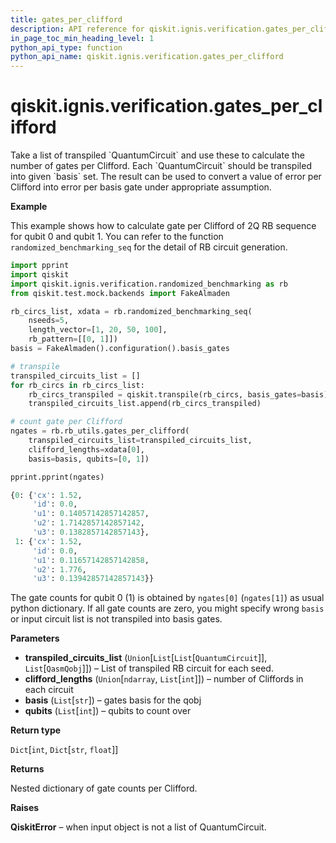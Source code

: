 ```yaml
---
title: gates_per_clifford
description: API reference for qiskit.ignis.verification.gates_per_clifford
in_page_toc_min_heading_level: 1
python_api_type: function
python_api_name: qiskit.ignis.verification.gates_per_clifford
---
```


# qiskit.ignis.verification.gates\_per\_clifford

<Function id="qiskit.ignis.verification.gates_per_clifford" name="gates_per_clifford" isDedicatedPage={true} github="https://github.com/qiskit-community/qiskit-ignis/tree/stable/0.6/qiskit/ignis/verification/randomized_benchmarking/rb_utils.py" signature="gates_per_clifford(transpiled_circuits_list, clifford_lengths, basis, qubits)">
  Take a list of transpiled `QuantumCircuit` and use these to calculate the number of gates per Clifford. Each `QuantumCircuit` should be transpiled into given `basis` set. The result can be used to convert a value of error per Clifford into error per basis gate under appropriate assumption.

  **Example**

  This example shows how to calculate gate per Clifford of 2Q RB sequence for qubit 0 and qubit 1. You can refer to the function `randomized_benchmarking_seq` for the detail of RB circuit generation.

  ```python
  import pprint
  import qiskit
  import qiskit.ignis.verification.randomized_benchmarking as rb
  from qiskit.test.mock.backends import FakeAlmaden

  rb_circs_list, xdata = rb.randomized_benchmarking_seq(
      nseeds=5,
      length_vector=[1, 20, 50, 100],
      rb_pattern=[[0, 1]])
  basis = FakeAlmaden().configuration().basis_gates

  # transpile
  transpiled_circuits_list = []
  for rb_circs in rb_circs_list:
      rb_circs_transpiled = qiskit.transpile(rb_circs, basis_gates=basis)
      transpiled_circuits_list.append(rb_circs_transpiled)

  # count gate per Clifford
  ngates = rb.rb_utils.gates_per_clifford(
      transpiled_circuits_list=transpiled_circuits_list,
      clifford_lengths=xdata[0],
      basis=basis, qubits=[0, 1])

  pprint.pprint(ngates)
  ```

  ```python
  {0: {'cx': 1.52,
       'id': 0.0,
       'u1': 0.14057142857142857,
       'u2': 1.7142857142857142,
       'u3': 0.1382857142857143},
   1: {'cx': 1.52,
       'id': 0.0,
       'u1': 0.11657142857142858,
       'u2': 1.776,
       'u3': 0.13942857142857143}}
  ```

  The gate counts for qubit 0 (1) is obtained by `ngates[0]` (`ngates[1]`) as usual python dictionary. If all gate counts are zero, you might specify wrong `basis` or input circuit list is not transpiled into basis gates.

  **Parameters**

  *   **transpiled\_circuits\_list** (`Union`\[`List`\[`List`\[`QuantumCircuit`]], `List`\[`QasmQobj`]]) – List of transpiled RB circuit for each seed.
  *   **clifford\_lengths** (`Union`\[`ndarray`, `List`\[`int`]]) – number of Cliffords in each circuit
  *   **basis** (`List`\[`str`]) – gates basis for the qobj
  *   **qubits** (`List`\[`int`]) – qubits to count over

  **Return type**

  `Dict`\[`int`, `Dict`\[`str`, `float`]]

  **Returns**

  Nested dictionary of gate counts per Clifford.

  **Raises**

  **QiskitError** – when input object is not a list of QuantumCircuit.
</Function>

